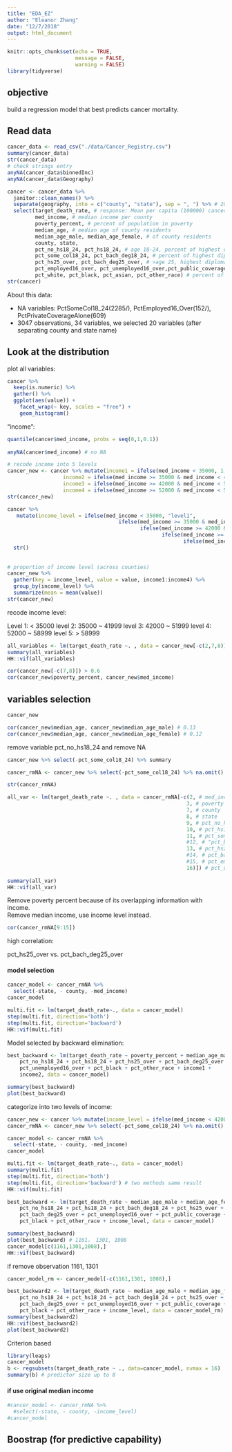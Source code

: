```yaml
---
title: "EDA_EZ"
author: "Eleanor Zhang"
date: "12/7/2018"
output: html_document
---
```


```r
knitr::opts_chunk$set(echo = TRUE,
                      message = FALSE,
                      warning = FALSE)
library(tidyverse)
```

## objective

build a regression model that best predicts cancer mortality.

## Read data

```r
cancer_data <- read_csv("./data/Cancer_Registry.csv")
summary(cancer_data)
str(cancer_data)
# check strings entry
anyNA(cancer_data$binnedInc)
anyNA(cancer_data$Geography)

cancer <- cancer_data %>% 
  janitor::clean_names() %>% 
  separate(geography, into = c("county", "state"), sep = ", ") %>% # 20 variables
  select(target_death_rate, # response: Mean per capita (100000) cancer mortalities
         med_income, # median income per county
         poverty_percent, # percent of population in poverty
         median_age, # median age of county residents
         median_age_male, median_age_female, # of county residents
         county, state, 
         pct_no_hs18_24, pct_hs18_24, # age 18-24, percent of highest diploma less than/is high school 
         pct_some_col18_24, pct_bach_deg18_24, # percent of highest diploma:some colledge/bachelor
         pct_hs25_over, pct_bach_deg25_over, # >age 25, highest diploma: high school/bachelor
         pct_employed16_over, pct_unemployed16_over,pct_public_coverage, 
         pct_white, pct_black, pct_asian, pct_other_race) # percent of race
str(cancer)
```

About this data:

*   NA variables: PctSomeCol18_24(2285/), PctEmployed16_Over(152/), PctPrivateCoverageAlone(609)
*   3047 observations, 34 variables, we selected 20 variables (after separating county and state name)

## Look at the distribution

plot all variables:

```r
cancer %>%
  keep(is.numeric) %>% 
  gather() %>% 
  ggplot(aes(value)) +
    facet_wrap(~ key, scales = "free") +
    geom_histogram()
```

"income":

```r
quantile(cancer$med_income, probs = seq(0,1,0.1))
  
anyNA(cancer$med_income) # no NA

# recode income into 5 levels
cancer_new <- cancer %>% mutate(income1 = ifelse(med_income < 35000, 1,0),
                  income2 = ifelse(med_income >= 35000 & med_income < 41999, 1,0),
                  income3 = ifelse(med_income >= 42000 & med_income < 51999, 1,0),
                  income4 = ifelse(med_income >= 52000 & med_income < 58999, 1,0))
str(cancer_new)

cancer %>% 
   mutate(income_level = ifelse(med_income < 35000, "level1",
                                    ifelse(med_income >= 35000 & med_income < 41999, "level2",
                                           ifelse(med_income >= 42000 & med_income < 51999, "level3",
                                                  ifelse(med_income >= 52000 & med_income < 58999, "level4",
                                                         ifelse(med_income >= 58999, "level5",NA)))))) %>% mutate(income_level = fct_relevel(income_level, c("level1", "level2", "level3", "level4", "level5"))) %>% 
  str()
  
 
# proportion of income level (across counties)
cancer_new %>% 
  gather(key = income_level, value = value, income1:income4) %>% 
  group_by(income_level) %>% 
  summarize(mean = mean(value))
str(cancer_new) 
```

recode income level:

Level 1: < 35000
level 2: 35000 ~ 41999
level 3: 42000 ~ 51999
level 4: 52000 ~ 58999
level 5: > 58999

```r
all_variables <- lm(target_death_rate ~. , data = cancer_new[-c(2,7,8)])
summary(all_variables)
HH::vif(all_variables)

cor(cancer_new[-c(7,8)]) > 0.6
cor(cancer_new$poverty_percent, cancer_new$med_income)
```

## variables selection

```r
cancer_new

cor(cancer_new$median_age, cancer_new$median_age_male) # 0.13
cor(cancer_new$median_age, cancer_new$median_age_female) # 0.12
```

remove variable pct_no_hs18_24 and remove NA

```r
cancer_new %>% select(-pct_some_col18_24) %>% summary

cancer_rmNA <- cancer_new %>% select(-pct_some_col18_24) %>% na.omit()

str(cancer_rmNA)

all_var <- lm(target_death_rate ~. , data = cancer_rmNA[-c(2, # med_income
                                                          3, # poverty percent
                                                          7, # county
                                                          8, # state
                                                          9, # pct_no_hs18_24
                                                          10, # pct_hs18_24
                                                          11, # pct_some_col18_24
                                                          #12, # "pct_bach_deg18_24
                                                          13, # pct_hs25_over
                                                          #14, # pct_bach_deg25_over
                                                          #15, # pct_employed16_over
                                                          16)]) # pct_unemployed16_over
                                                          
summary(all_var)
HH::vif(all_var)
```

Remove poverty percent because of its overlapping information with income.  
Remove median income, use income level instead.

```r
cor(cancer_rmNA[9:15]) 
```

high correlation: 

pct_hs25_over vs. pct_bach_deg25_over


#### model selection

```r
cancer_model <- cancer_rmNA %>% 
  select(-state, - county, -med_income)
cancer_model

multi.fit <- lm(target_death_rate~., data = cancer_model)
step(multi.fit, direction='both')
step(multi.fit, direction='backward')
HH::vif(multi.fit)
```

Model selected by backward elimination:

```r
best_backward <- lm(target_death_rate ~ poverty_percent + median_age_male + 
    pct_no_hs18_24 + pct_hs18_24 + pct_hs25_over + pct_bach_deg25_over + 
    pct_unemployed16_over + pct_black + pct_other_race + income1 + 
    income2, data = cancer_model)

summary(best_backward)
plot(best_backward)
```

categorize into two levels of income:

```r
cancer_new <- cancer %>% mutate(income_level = ifelse(med_income < 42000, 1,0))
cancer_rmNA <- cancer_new %>% select(-pct_some_col18_24) %>% na.omit()

cancer_model <- cancer_rmNA %>% 
  select(-state, - county, -med_income)
cancer_model

multi.fit <- lm(target_death_rate~., data = cancer_model)
summary(multi.fit)
step(multi.fit, direction='both')
step(multi.fit, direction='backward') # two methods same result
HH::vif(multi.fit)

best_backward <- lm(target_death_rate ~ median_age_male + median_age_female + 
    pct_no_hs18_24 + pct_hs18_24 + pct_bach_deg18_24 + pct_hs25_over + 
    pct_bach_deg25_over + pct_unemployed16_over + pct_public_coverage + 
    pct_black + pct_other_race + income_level, data = cancer_model) 

summary(best_backward)
plot(best_backward) # 1161， 1301, 1008
cancer_model[c(1161,1301,1008),]
HH::vif(best_backward)
```

if remove observation 1161, 1301

```r
cancer_model_rm <- cancer_model[-c(1161,1301, 1008),]

best_backward2 <- lm(target_death_rate ~ median_age_male + median_age_female + 
    pct_no_hs18_24 + pct_hs18_24 + pct_bach_deg18_24 + pct_hs25_over + 
    pct_bach_deg25_over + pct_unemployed16_over + pct_public_coverage + 
    pct_black + pct_other_race + income_level, data = cancer_model_rm)
summary(best_backward2)
HH::vif(best_backward2)
plot(best_backward2)
```

Criterion based

```r
library(leaps)
cancer_model
b <- regsubsets(target_death_rate ~ ., data=cancer_model, nvmax = 16)
summary(b) # predictor size up to 8
```

#### if use original median income

```r
#cancer_model <- cancer_rmNA %>% 
  #select(-state, - county, -income_level)
#cancer_model
```



## Boostrap (for predictive capability)
